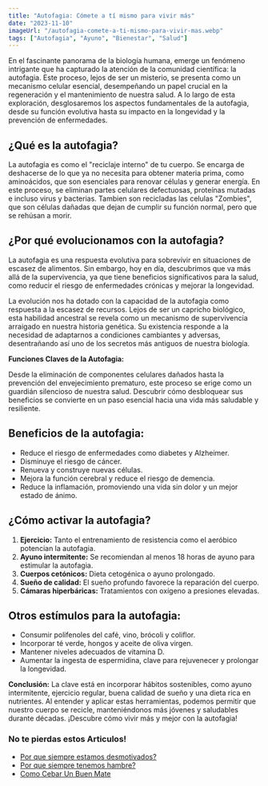 ```yaml
---
title: "Autofagia: Cómete a tí mismo para vivir más"
date: "2023-11-10"
imageUrl: "/autofagia-comete-a-ti-mismo-para-vivir-mas.webp"
tags: ["Autofagia", "Ayuno", "Bienestar", "Salud"]
---
```


<CustomImage
  src="https://raw.githubusercontent.com/sebiten/posts/main/images/autofagia-comete-a-ti-mismo-para-vivir-mas.webp"
  alt="Autofagia: Cómete a tí mismo para vivir más"
/>

En el fascinante panorama de la biología humana, emerge un fenómeno intrigante que ha capturado la atención de la comunidad científica: la autofagia. Este proceso, lejos de ser un misterio, se presenta como un mecanismo celular esencial, desempeñando un papel crucial en la regeneración y el mantenimiento de nuestra salud. A lo largo de esta exploración, desglosaremos los aspectos fundamentales de la autofagia, desde su función evolutiva hasta su impacto en la longevidad y la prevención de enfermedades.

## **¿Qué es la autofagia?**

La autofagia es como el "reciclaje interno" de tu cuerpo. Se encarga de deshacerse de lo que ya no necesita para obtener materia prima, como aminoácidos, que son esenciales para renovar células y generar energía. En este proceso, se eliminan partes celulares defectuosas, proteínas mutadas e incluso virus y bacterias. Tambien son recicladas las celulas "Zombies", que son células dañadas que dejan de cumplir su función normal, pero que se rehúsan a morir.

<AdUnit
  publisherId="pub-6692046911486022"
  slotId="4042420857"
  layout="display"
/>

## **¿Por qué evolucionamos con la autofagia?**

La autofagia es una respuesta evolutiva para sobrevivir en situaciones de escasez de alimentos. Sin embargo, hoy en día, descubrimos que va más allá de la supervivencia, ya que tiene beneficios significativos para la salud, como reducir el riesgo de enfermedades crónicas y mejorar la longevidad.

La evolución nos ha dotado con la capacidad de la autofagia como respuesta a la escasez de recursos. Lejos de ser un capricho biológico, esta habilidad ancestral se revela como un mecanismo de supervivencia arraigado en nuestra historia genética. Su existencia responde a la necesidad de adaptarnos a condiciones cambiantes y adversas, desentrañando así uno de los secretos más antiguos de nuestra biología.

**Funciones Claves de la Autofagia:**

Desde la eliminación de componentes celulares dañados hasta la prevención del envejecimiento prematuro, este proceso se erige como un guardián silencioso de nuestra salud. Descubrir cómo desbloquear sus beneficios se convierte en un paso esencial hacia una vida más saludable y resiliente.

## **Beneficios de la autofagia:**

- Reduce el riesgo de enfermedades como diabetes y Alzheimer.
- Disminuye el riesgo de cáncer.
- Renueva y construye nuevas células.
- Mejora la función cerebral y reduce el riesgo de demencia.
- Reduce la inflamación, promoviendo una vida sin dolor y un mejor estado de ánimo.

## **¿Cómo activar la autofagia?**

1. **Ejercicio:** Tanto el entrenamiento de resistencia como el aeróbico potencian la autofagia.
2. **Ayuno intermitente:** Se recomiendan al menos 18 horas de ayuno para estimular la autofagia.
3. **Cuerpos cetónicos:** Dieta cetogénica o ayuno prolongado.
4. **Sueño de calidad:** El sueño profundo favorece la reparación del cuerpo.
5. **Cámaras hiperbáricas:** Tratamientos con oxígeno a presiones elevadas.

## **Otros estímulos para la autofagia:**

- Consumir polifenoles del café, vino, brócoli y coliflor.
- Incorporar té verde, hongos y aceite de oliva virgen.
- Mantener niveles adecuados de vitamina D.
- Aumentar la ingesta de espermidina, clave para rejuvenecer y prolongar la longevidad.

**Conclusión:**
La clave está en incorporar hábitos sostenibles, como ayuno intermitente, ejercicio regular, buena calidad de sueño y una dieta rica en nutrientes. Al entender y aplicar estas herramientas, podemos permitir que nuestro cuerpo se recicle, manteniéndonos más jóvenes y saludables durante décadas. ¡Descubre cómo vivir más y mejor con la autofagia!

### No te pierdas estos Articulos!

- [Por que siempre estamos desmotivados?](https://abelardo.blog/posts/desmotivacion)
- [Por que siempre tenemos hambre?](https://abelardo.blog/posts/por-que-siempre-tenemos-hambre)
- [Como Cebar Un Buen Mate](https://abelardo.blog/posts/como-cebar-un-buen-mate)
